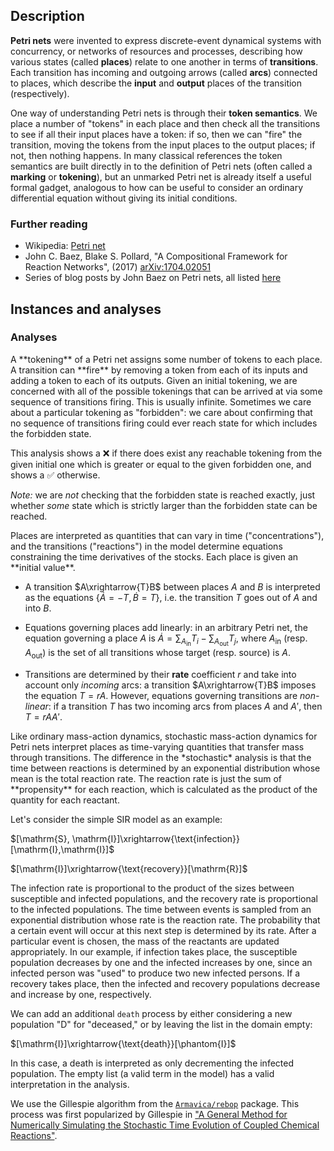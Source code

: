 
## Description

**Petri nets** were invented to express discrete-event dynamical systems with concurrency, or networks of resources and processes, describing how various states (called **places**) relate to one another in terms of **transitions**.
Each transition has incoming and outgoing arrows (called **arcs**) connected to places, which describe the **input** and **output** places of the transition (respectively).

One way of understanding Petri nets is through their **token semantics**.
We place a number of "tokens" in each place and then check all the transitions to see if all their input places have a token: if so, then we can "fire" the transition, moving the tokens from the input places to the output places; if not, then nothing happens.
In many classical references the token semantics are built directly in to the definition of Petri nets (often called a **marking** or **tokening**), but an unmarked Petri net is already itself a useful formal gadget, analogous to how can be useful to consider an ordinary differential equation without giving its initial conditions.


### Further reading

- Wikipedia: [Petri net](https://en.wikipedia.org/wiki/Petri_net)
- John C. Baez, Blake S. Pollard, "A Compositional Framework for Reaction Networks", (2017) [arXiv:1704.02051](https://arxiv.org/abs/1704.02051)
- Series of blog posts by John Baez on Petri nets, all listed
  [here](https://johncarlosbaez.wordpress.com/?s=petri)


## Instances and analyses

### Analyses

<HelpAnalysisById theory={props.theory} analysisId="diagram"/>

<HelpAnalysisById theory={props.theory} analysisId="subreachability">
A **tokening** of a Petri net assigns some number of tokens to each place. A transition can **fire** by removing a token from each of its inputs and adding a token to each of its outputs. Given an initial tokening, we are concerned with all of the possible tokenings that can be arrived at via some sequence of transitions firing. This is usually infinite. Sometimes we care about a particular tokening as "forbidden": we care about confirming that no sequence of transitions firing could ever reach state for which includes the forbidden state.

This analysis shows a ❌ if there does exist any reachable tokening from the given initial one which is greater or equal to the given forbidden one, and shows a ✅ otherwise.

*Note:* we are *not* checking that the forbidden state is reached exactly, just whether *some* state which is strictly larger than the forbidden state can be reached.
</HelpAnalysisById>

<HelpAnalysisById theory={props.theory} analysisId="mass-action">
Places are interpreted as quantities that can vary in time ("concentrations"), and the transitions ("reactions") in the model determine equations constraining the time derivatives of the stocks.
Each place is given an **initial value**.

- A transition $A\xrightarrow{T}B$ between places $A$ and $B$ is interpreted as the equations $\{\dot{A}=-T,\dot{B}=T\}$, i.e. the transition $T$ goes out of $A$ and into $B$.

- Equations governing places add linearly: in an arbitrary Petri net, the equation governing a place $A$ is $\dot{A}=\sum_{A_\text{in}}T_i - \sum_{A_\text{out}}T_j$, where $A_\text{in}$ (resp. $A_\text{out}$) is the set of all transitions whose target (resp. source) is $A$.

- Transitions are determined by their **rate** coefficient $r$ and take into account only *incoming* arcs: a transition $A\xrightarrow{T}B$ imposes the equation $T=rA$.
However, equations governing transitions are *non-linear*: if a transition $T$ has two incoming arcs from places $A$ and $A'$, then $T=rAA'$.
</HelpAnalysisById>

<HelpAnalysisById theory={props.theory} analysisId="stochastic-mass-action">
Like ordinary mass-action dynamics, stochastic mass-action dynamics for Petri nets interpret places as time-varying quantities that transfer mass through transitions. The difference in the *stochastic* analysis is that the time between reactions is determined by an exponential distribution whose mean is the total reaction rate. The reaction rate is just the sum of **propensity** for each reaction, which is calculated as the product of the quantity for each reactant.

Let's consider the simple SIR model as an example:

$[\mathrm{S}, \mathrm{I}]\xrightarrow{\text{infection}}[\mathrm{I},\mathrm{I}]$

$[\mathrm{I}]\xrightarrow{\text{recovery}}[\mathrm{R}]$

The infection rate is proportional to the product of the sizes between susceptible and infected populations, and the recovery rate is proportional to the infected populations. The time between events is sampled from an exponential distribution whose rate is the reaction rate. The probability that a certain event will occur at this next step is determined by its rate. After a particular event is chosen, the mass of the reactants are updated appropriately. In our example, if infection takes place, the susceptible population decreases by one and the infected increases by one, since an infected person was "used" to produce two new infected persons. If a recovery takes place, then the infected and recovery populations decrease and increase by one, respectively.

We can add an additional `death` process by either considering a new population "D" for "deceased," or by leaving the list in the domain empty:

$[\mathrm{I}]\xrightarrow{\text{death}}[\phantom{I}]$

In this case, a death is interpreted as only decrementing the infected population. The empty list (a valid term in the model) has a valid interpretation in the analysis.

We use the Gillespie algorithm from the [`Armavica/rebop`](https://github.com/Armavica/rebop) package. This process was first popularized by Gillespie in ["A General Method for Numerically Simulating the Stochastic Time Evolution of Coupled Chemical Reactions"](https://doi.org/10.1016/0021-9991(76)90041-3).
</HelpAnalysisById>
